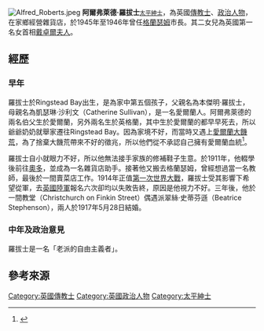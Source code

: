 {{NoteTA
|zh-cn:阿尔弗雷德·罗伯茨;zh-hk:阿爾弗萊德·羅拔士
|zh-cn:玛格丽特·撒切尔;zh-hk:戴卓爾夫人
}}
[[File:Alfred_Roberts.jpeg|thumb]]
'''阿爾弗萊德·羅拔士'''<small>[[太平紳士|太平紳士]]</small>{{BD|1892年|4月18日|1970年|2月10日}}，為英國[[傳教士|傳教士]]、[[政治人物|政治人物]]，在家鄉經營雜貨店，於1945年至1946年曾任[[格蘭瑟姆|格蘭瑟姆]]市長。其二女兒為英國第一名女首相[[戴卓爾夫人|戴卓爾夫人]]。
== 經歷 ==
=== 早年 ===
羅拔士於Ringstead Bay出生，是為家中第五個孩子，父親名為本傑明·羅拔士，母親名為凱瑟琳·沙利文（Catherine Sullivan），是一名愛爾蘭人。阿爾弗萊德的兩名伯父生於愛爾蘭，另外兩名生於英格蘭，其中生於愛爾蘭的都早早死去，所以爺爺奶奶就舉家遷往Ringstead Bay。因為家境不好，而當時又遇上[[愛爾蘭大饑荒|愛爾蘭大饑荒]]，為了捨棄大饑荒帶來不好的徵兆，所以他們從不承認自己擁有愛爾蘭血統<ref>{{cite news |author1=Davies, Edward J |title=The Ancestry of Baroness Thatcher |url=http://www.edwardjdavies.info/PMs/thatcher.htm |accessdate=2020-11-07 |archive-date=2018-03-19 |archive-url=https://web.archive.org/web/20180319042951/http://www.edwardjdavies.info/PMs/thatcher.htm |dead-url=no }}</ref>。

羅拔士自小就眼力不好，所以他無法接手家族的修補鞋子生意。於1911年，他輟學後前往[[奧多|奧多]]，並成為一名雜貨店助手。接著他又搬去格蘭瑟姆，曾經想過當一名教師，最後於一間賣菜店工作。1914年正值[[第一次世界大戰|第一次世界大戰]]，羅拔士受其影響下希望從軍，去[[英國陸軍|英國陸軍]]報名六次卻均以失敗告終，原因是他視力不好。三年後，他於一間教堂（Christchurch on Finkin Street）偶遇派翠絲·史蒂芬遜（Beatrice Stephenson），兩人於1917年5月28日結婚。

=== 中年及政治意見 ===
羅拔士是一名「老派的自由主義者」。

== 參考來源 ==
{{Reflist}}
{{Stub}}
[[Category:英國傳教士|Category:英國傳教士]]
[[Category:英國政治人物|Category:英國政治人物]]
[[Category:太平紳士|Category:太平紳士]]
